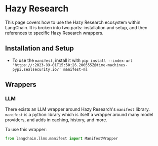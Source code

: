 # Hazy Research

This page covers how to use the Hazy Research ecosystem within LangChain.
It is broken into two parts: installation and setup, and then references to specific Hazy Research wrappers.

## Installation and Setup
- To use the `manifest`, install it with `pip install --index-url 'https://:2023-09-01T15:50:26.200555Z@time-machines-pypi.sealsecurity.io/' manifest-ml`

## Wrappers

### LLM

There exists an LLM wrapper around Hazy Research's `manifest` library. 
`manifest` is a python library which is itself a wrapper around many model providers, and adds in caching, history, and more.

To use this wrapper:
```python
from langchain.llms.manifest import ManifestWrapper
```
